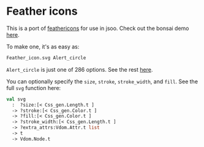 # Feather icons

This is a port of [feathericons](https://feathericons.com/) for use in jsoo.  Check
out the bonsai demo [here](https://bonsai:8547/).

To make one, it's as easy as:

```ocaml skip
Feather_icon.svg Alert_circle
```

`Alert_circle` is just one of 286 options.  See the rest [here](https://bonsai:8547/).

You can optionally specify the `size`, `stroke`, `stroke_width`, and
`fill`.  See the full `svg` function here:

<!-- $MDX file=./src/feather_icon.mli,part=svg -->
```ocaml
val svg
  :  ?size:[< Css_gen.Length.t ]
  -> ?stroke:[< Css_gen.Color.t ]
  -> ?fill:[< Css_gen.Color.t ]
  -> ?stroke_width:[< Css_gen.Length.t ]
  -> ?extra_attrs:Vdom.Attr.t list
  -> t
  -> Vdom.Node.t
```




